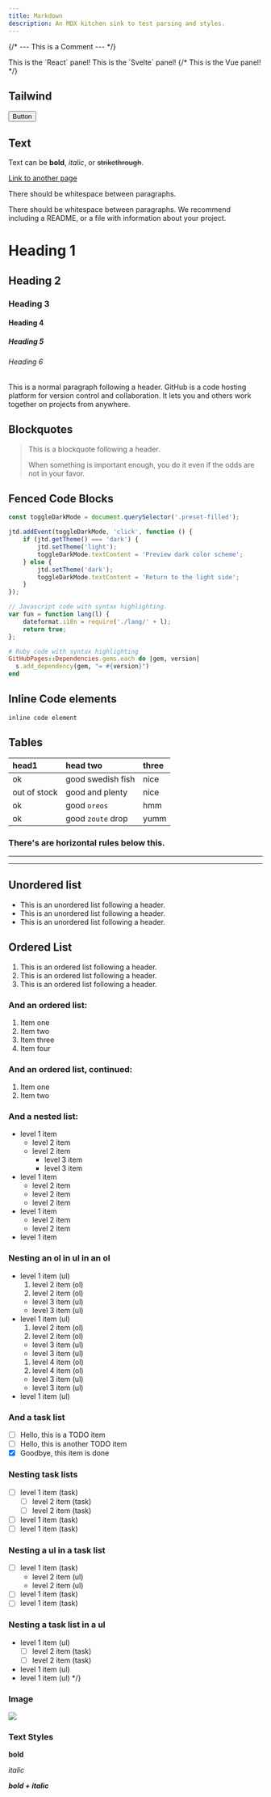 ```yaml
---
title: Markdown
description: An MDX kitchen sink to test parsing and styles.
---
```


{/* --- This is a Comment --- */}

<FrameworkTabs client:load>
	<Fragment slot="react">This is the `React` panel!</Fragment>
	<Fragment slot="svelte">This is the `Svelte` panel!</Fragment>
	{/* <Fragment slot="vue">This is the Vue panel!</Fragment> */}
</FrameworkTabs>

## Tailwind

<button type="button" class="btn preset-filled">
	Button
</button>

## Text

Text can be **bold**, _italic_, or ~~strikethrough~~.

[Link to another page](https://github.com/)

There should be whitespace between paragraphs.

There should be whitespace between paragraphs. We recommend including a README, or a file with information about your project.

# Heading 1

## Heading 2

### Heading 3

#### Heading 4

##### Heading 5

###### Heading 6

This is a normal paragraph following a header. GitHub is a code hosting platform for version control and collaboration. It lets you and others work together on projects from anywhere.

## Blockquotes

> This is a blockquote following a header.
>
> When something is important enough, you do it even if the odds are not in your favor.

## Fenced Code Blocks

```ts title="my-test-file.js"
const toggleDarkMode = document.querySelector('.preset-filled');

jtd.addEvent(toggleDarkMode, 'click', function () {
	if (jtd.getTheme() === 'dark') {
		jtd.setTheme('light');
		toggleDarkMode.textContent = 'Preview dark color scheme';
	} else {
		jtd.setTheme('dark');
		toggleDarkMode.textContent = 'Return to the light side';
	}
});
```

```js
// Javascript code with syntax highlighting.
var fun = function lang(l) {
	dateformat.i18n = require('./lang/' + l);
	return true;
};
```

```ruby
# Ruby code with syntax highlighting
GitHubPages::Dependencies.gems.each do |gem, version|
  s.add_dependency(gem, "= #{version}")
end
```

## Inline Code elements

`inline code element`

## Tables

| head1        | head two          | three |
| :----------- | :---------------- | :---- |
| ok           | good swedish fish | nice  |
| out of stock | good and plenty   | nice  |
| ok           | good `oreos`      | hmm   |
| ok           | good `zoute` drop | yumm  |

### There's are horizontal rules below this.

---

---

## Unordered list

- This is an unordered list following a header.
- This is an unordered list following a header.
- This is an unordered list following a header.

## Ordered List

1.  This is an ordered list following a header.
2.  This is an ordered list following a header.
3.  This is an ordered list following a header.

### And an ordered list:

1.  Item one
1.  Item two
1.  Item three
1.  Item four

### And an ordered list, continued:

1.  Item one
1.  Item two

### And a nested list:

- level 1 item
  - level 2 item
  - level 2 item
    - level 3 item
    - level 3 item
- level 1 item
  - level 2 item
  - level 2 item
  - level 2 item
- level 1 item
  - level 2 item
  - level 2 item
- level 1 item

### Nesting an ol in ul in an ol

- level 1 item (ul)
  1. level 2 item (ol)
  1. level 2 item (ol)
  - level 3 item (ul)
  - level 3 item (ul)
- level 1 item (ul)
  1. level 2 item (ol)
  1. level 2 item (ol)
  - level 3 item (ul)
  - level 3 item (ul)
  1. level 4 item (ol)
  1. level 4 item (ol)
  - level 3 item (ul)
  - level 3 item (ul)
- level 1 item (ul)

### And a task list

- [ ] Hello, this is a TODO item
- [ ] Hello, this is another TODO item
- [x] Goodbye, this item is done

### Nesting task lists

- [ ] level 1 item (task)
  - [ ] level 2 item (task)
  - [ ] level 2 item (task)
- [ ] level 1 item (task)
- [ ] level 1 item (task)

### Nesting a ul in a task list

- [ ] level 1 item (task)
  - level 2 item (ul)
  - level 2 item (ul)
- [ ] level 1 item (task)
- [ ] level 1 item (task)

### Nesting a task list in a ul

- level 1 item (ul)
  - [ ] level 2 item (task)
  - [ ] level 2 item (task)
- level 1 item (ul)
- level 1 item (ul) \*/}

### Image

![](https://images.unsplash.com/photo-1578170222009-c7893aa20afd?q=80&w=1740&auto=format&fit=crop&ixlib=rb-4.0.3&ixid=M3wxMjA3fDB8MHxwaG90by1wYWdlfHx8fGVufDB8fHx8fA%3D%3D)

### Text Styles

**bold**

_italic_

**_bold + italic_**
